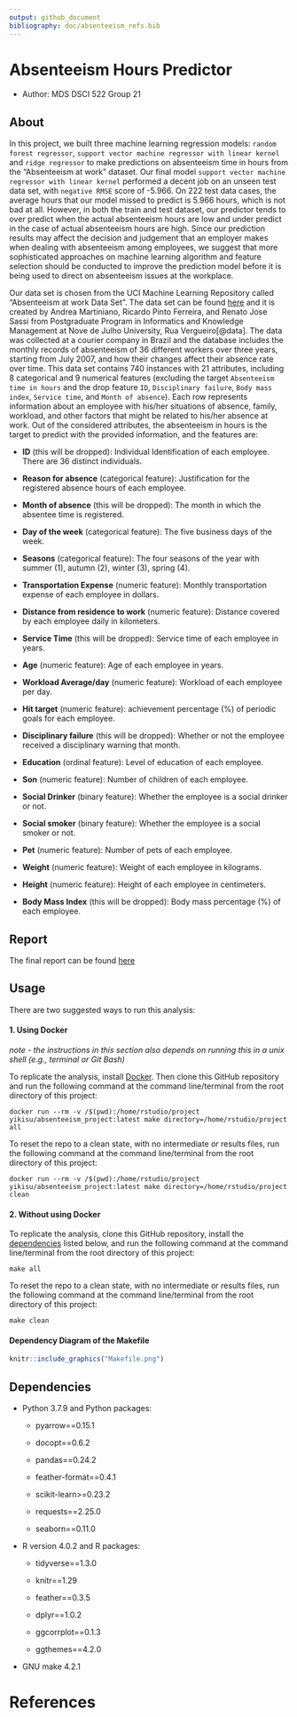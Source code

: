 ```yaml
---
output: github_document
bibliography: doc/absenteeism_refs.bib
---
```


# Absenteeism Hours Predictor

- Author: MDS DSCI 522 Group 21

## About

In this project, we built three machine learning regression models: `random forest regressor`, `support vector machine regressor with linear kernel` and `ridge regressor` to make predictions on absenteeism time in hours from the "Absenteeism at work" dataset. Our final model `support vector machine regressor with linear kernel` performed a decent job on an unseen test data set, with `negative RMSE` score of -5.966. On 222 test data cases, the average hours that our model missed to predict is 5.966 hours, which is not bad at all. However, in both the train and test dataset, our predictor tends to over predict when the actual absenteeism hours are low and under predict in the case of actual absenteeism hours are high. Since our prediction results may affect the decision and judgement that an employer makes when dealing with absenteeism among employees, we suggest that more sophisticated approaches on machine learning algorithm and feature selection should be conducted to improve the prediction model before it is being used to direct on absenteeism issues at the workplace.

Our data set is chosen from the UCI Machine Learning Repository called "Absenteeism at work Data Set". The data set can be found [here](https://archive.ics.uci.edu/ml/datasets/Absenteeism+at+work#) and it is created by Andrea Martiniano, Ricardo Pinto Ferreira, and Renato Jose Sassi from Postgraduate Program in Informatics and Knowledge Management at Nove de Julho University, Rua Vergueiro[@data]. The data was collected at a courier company in Brazil and the database includes the monthly records of absenteeism of 36 different workers over three years, starting from July 2007, and how their changes affect their absence rate over time. This data set contains 740 instances with 21 attributes, including 8 categorical and 9 numerical features (excluding the target `Absenteeism time in hours` and the drop feature `ID`, `Disciplinary failure`, `Body mass index`, `Service time`, and `Month of absence`). Each row represents information about an employee with his/her situations of absence, family, workload, and other factors that might be related to his/her absence at work. Out of the considered attributes, the absenteeism in hours is the target to predict with the provided information, and the features are:

-   **ID** (this will be dropped): Individual Identification of each employee. There are 36 distinct individuals.

-   **Reason for absence** (categorical feature): Justification for the registered absence hours of each employee.

-   **Month of absence** (this will be dropped): The month in which the absentee time is registered.

-   **Day of the week** (categorical feature): The five business days of the week.

-   **Seasons** (categorical feature): The four seasons of the year with summer (1), autumn (2), winter (3), spring (4).

-   **Transportation Expense** (numeric feature): Monthly transportation expense of each employee in dollars.

-   **Distance from residence to work** (numeric feature): Distance covered by each employee daily in kilometers.

-   **Service Time** (this will be dropped): Service time of each employee in years.

-   **Age** (numeric feature): Age of each employee in years.

-   **Workload Average/day** (numeric feature): Workload of each employee per day.

-   **Hit target** (numeric feature): achievement percentage (%) of periodic goals for each employee.

-   **Disciplinary failure** (this will be dropped): Whether or not the employee received a disciplinary warning that month.

-   **Education** (ordinal feature): Level of education of each employee.

-   **Son** (numeric feature): Number of children of each employee.

-   **Social Drinker** (binary feature): Whether the employee is a social drinker or not.

-   **Social smoker** (binary feature): Whether the employee is a social smoker or not.

-   **Pet** (numeric feature): Number of pets of each employee.

-   **Weight** (numeric feature): Weight of each employee in kilograms.

-   **Height** (numeric feature): Height of each employee in centimeters.

-   **Body Mass Index** (this will be dropped): Body mass percentage (%) of each employee.


## Report

The final report can be found [here](http://htmlpreview.github.io/?https://raw.githubusercontent.com/UBC-MDS/dsci-522_group-21/main/doc/absenteeism_predict_report.html)

## Usage

There are two suggested ways to run this analysis:

#### 1. Using Docker
*note - the instructions in this section also depends on running this in a unix shell (e.g., terminal or Git Bash)*

To replicate the analysis, install [Docker](https://www.docker.com/get-started). Then clone this GitHub repository and run the following command at the command line/terminal from the root directory of this project:

```
docker run --rm -v /$(pwd):/home/rstudio/project yikisu/absenteeism_project:latest make directory=/home/rstudio/project all
```

To reset the repo to a clean state, with no intermediate or results files, run the following command at the command line/terminal from the root directory of this project:

```
docker run --rm -v /$(pwd):/home/rstudio/project yikisu/absenteeism_project:latest make directory=/home/rstudio/project clean
```

#### 2. Without using Docker

To replicate the analysis, clone this GitHub repository, install the [dependencies](#dependencies) listed below, and run the following command at the command line/terminal from the root directory of this project:

```
make all
```

To reset the repo to a clean state, with no intermediate or results files, run the following command at the command line/terminal from the root directory of this project:

```
make clean
```
#### Dependency Diagram of the Makefile
```r
knitr::include_graphics("Makefile.png")
```

## Dependencies

* Python 3.7.9 and Python packages:

  + pyarrow==0.15.1
  
  + docopt==0.6.2

  + pandas==0.24.2

  + feather-format==0.4.1
  
  + scikit-learn\>=0.23.2
  
  + requests==2.25.0
  
  + seaborn==0.11.0
  
* R version 4.0.2 and R packages:

  + tidyverse==1.3.0

  + knitr==1.29
  
  + feather==0.3.5
  
  + dplyr==1.0.2
  
  + ggcorrplot==0.1.3
  
  + ggthemes==4.2.0

* GNU make 4.2.1

# References
